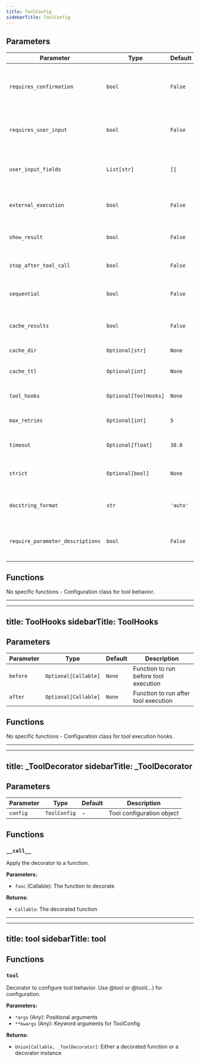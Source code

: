 ```yaml
---
title: ToolConfig
sidebarTitle: ToolConfig
---
```


## Parameters

| Parameter                          | Type                                                  | Default    | Description                                                                                                                                                                                                                      |
| ---------------------------------- | ----------------------------------------------------- | ---------- | -------------------------------------------------------------------------------------------------------------------------------------------------------------------------------------------------------------------------------- |
| `requires_confirmation`            | `bool`                                                | `False`    | If True, the agent will pause and require user confirmation before executing the tool                                                                                                                                             |
| `requires_user_input`              | `bool`                                                | `False`    | If True, the agent will pause and prompt the user for input for specified fields                                                                                                                                                 |
| `user_input_fields`                | `List[str]`                                           | `[]`       | Field names that the user should provide when requires_user_input is True                                                                                                                                                       |
| `external_execution`               | `bool`                                                | `False`    | If True, the tool's execution is handled by an external process                                                                                                                                                                 |
| `show_result`                      | `bool`                                                | `False`    | If True, the output is shown to the user and NOT sent back to the LLM                                                                                                                                                           |
| `stop_after_tool_call`              | `bool`                                                | `False`    | If True, the agent's run will terminate after this tool call                                                                                                                                                                     |
| `sequential`                       | `bool`                                                | `False`    | If True, this tool requires sequential execution (no parallelization)                                                                                                                                                          |
| `cache_results`                    | `bool`                                                | `False`    | If True, the result will be cached based on arguments                                                                                                                                                                           |
| `cache_dir`                        | `Optional[str]`                                       | `None`     | Directory to store cache files                                                                                                                                                                                                  |
| `cache_ttl`                        | `Optional[int]`                                       | `None`     | Time-to-live for cache entries in seconds                                                                                                                                                                                      |
| `tool_hooks`                       | `Optional[ToolHooks]`                                | `None`     | Custom functions to run before/after tool execution                                                                                                                                                                             |
| `max_retries`                      | `Optional[int]`                                       | `5`        | Maximum number of retries allowed for this tool                                                                                                                                                                                 |
| `timeout`                          | `Optional[float]`                                     | `30.0`     | Timeout for tool execution in seconds                                                                                                                                                                                            |
| `strict`                           | `Optional[bool]`                                      | `None`     | Whether to enforce strict JSON schema validation on tool parameters                                                                                                                                                             |
| `docstring_format`                 | `str`                                                 | `'auto'`   | Format of the docstring: 'google', 'numpy', 'sphinx', or 'auto'                                                                                                                                                                 |
| `require_parameter_descriptions`   | `bool`                                                | `False`    | If True, raise error if required parameter descriptions are missing                                                                                                                                                              |

## Functions

No specific functions - Configuration class for tool behavior.

---

---
title: ToolHooks
sidebarTitle: ToolHooks
---

## Parameters

| Parameter                          | Type                                                  | Default    | Description                                                                                                                                                                                                                      |
| ---------------------------------- | ----------------------------------------------------- | ---------- | -------------------------------------------------------------------------------------------------------------------------------------------------------------------------------------------------------------------------------- |
| `before`                           | `Optional[Callable]`                                 | `None`     | Function to run before tool execution                                                                                                                                                                                            |
| `after`                            | `Optional[Callable]`                                 | `None`     | Function to run after tool execution                                                                                                                                                                                             |

## Functions

No specific functions - Configuration class for tool execution hooks.

---

---
title: _ToolDecorator
sidebarTitle: _ToolDecorator
---

## Parameters

| Parameter                          | Type                                                  | Default    | Description                                                                                                                                                                                                                      |
| ---------------------------------- | ----------------------------------------------------- | ---------- | -------------------------------------------------------------------------------------------------------------------------------------------------------------------------------------------------------------------------------- |
| `config`                           | `ToolConfig`                                         | -          | Tool configuration object                                                                                                                                                                                                        |

## Functions

### `__call__`

Apply the decorator to a function.

**Parameters:**

- `func` (Callable): The function to decorate

**Returns:**

- `Callable`: The decorated function

---

---
title: tool
sidebarTitle: tool
---

## Functions

### `tool`

Decorator to configure tool behavior. Use @tool or @tool(...) for configuration.

**Parameters:**

- `*args` (Any): Positional arguments
- `**kwargs` (Any): Keyword arguments for ToolConfig

**Returns:**

- `Union[Callable, _ToolDecorator]`: Either a decorated function or a decorator instance
